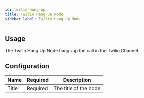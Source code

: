 ```yaml
---
id: twilio-hang-up
title: Twilio Hang Up Node
sidebar_label: Twilio Hang Up Node
---
```


## Usage

The Twilio Hang Up Node hangs up the call in the Twilio Channel.


## Configuration
| Name          | Required |                      Description                                     |
| ------------- | -------- | -------------------------------------------------------------------- |
| Title         | Required | The title of the node                                                |